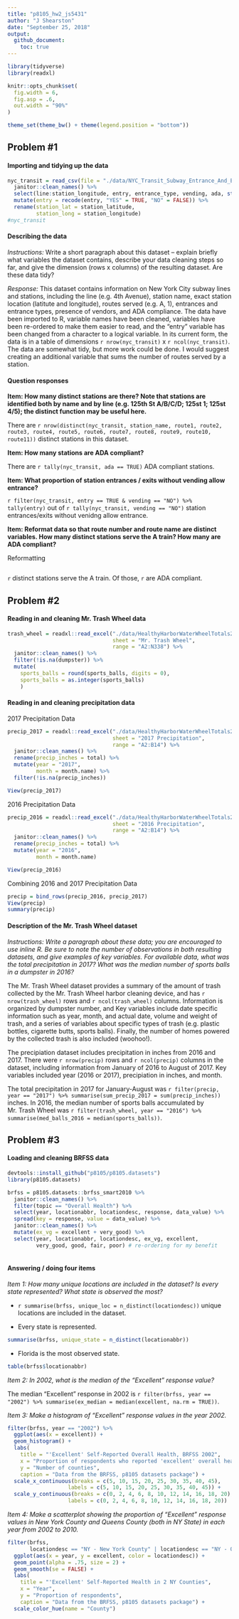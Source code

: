 ```yaml
---
title: "p8105_hw2_js5431"
author: "J Shearston"
date: "September 25, 2018"
output: 
  github_document:
    toc: true
---
```


```r
library(tidyverse)
library(readxl)

knitr::opts_chunk$set(
  fig.width = 6,
  fig.asp = .6,
  out.width = "90%"
)

theme_set(theme_bw() + theme(legend.position = "bottom"))

```

## Problem #1

#### Importing and tidying up the data

```r
nyc_transit = read_csv(file = "./data/NYC_Transit_Subway_Entrance_And_Exit_Data.csv") %>% 
  janitor::clean_names() %>% 
  select(line:station_longitude, entry, entrance_type, vending, ada, starts_with("route")) %>% 
  mutate(entry = recode(entry, "YES" = TRUE, "NO" = FALSE)) %>% 
  rename(station_lat = station_latitude, 
         station_long = station_longitude)
#nyc_transit

```

#### Describing the data

*Instructions:* Write a short paragraph about this dataset – explain briefly what variables the dataset contains, describe your data cleaning steps so far, and give the dimension (rows x columns) of the resulting dataset. Are these data tidy?

*Response:* This dataset contains information on New York City subway lines and stations, including the line (e.g. 4th Avenue), station name, exact station location (latitute and longitude), routes served (e.g. A, 1), entrances and entrance types, presence of vendors, and ADA compliance. The data have been imported to R, variable names have been cleaned, variables have been re-ordered to make them easier to read, and the "entry" variable has been changed from a character to a logical variable. In its current form, the data is in a table of dimensions `r nrow(nyc_transit)` x `r ncol(nyc_transit)`. The data are somewhat tidy, but more work could be done. I would suggest creating an additional variable that sums the number of routes served by a station.  

#### Question responses

**Item: How many distinct stations are there? Note that stations are identified both by name and by line (e.g. 125th St A/B/C/D; 125st 1; 125st 4/5); the distinct function may be useful here.**

There are `r nrow(distinct(nyc_transit, station_name, route1, route2, route3, route4, route5, route6, route7, route8, route9, route10, route11))` distinct stations in this dataset. 

**Item: How many stations are ADA compliant?**

There are `r tally(nyc_transit, ada == TRUE)` ADA compliant stations.

**Item: What proportion of station entrances / exits without vending allow entrance?**

`r filter(nyc_transit, entry == TRUE & vending == "NO") %>% tally(entry)` out of `r tally(nyc_transit, vending == "NO")` station entrances/exits without venidng allow entrance.

**Item: Reformat data so that route number and route name are distinct variables. How many distinct stations serve the A train? How many are ADA compliant?**

Reformatting

```r

```

`r ` distinct stations serve the A train. Of those, `r` are ADA compliant.


## Problem #2

#### Reading in and cleaning Mr. Trash Wheel data

```r
trash_wheel = readxl::read_excel("./data/HealthyHarborWaterWheelTotals2018-7-28.xlsx",
                                 sheet = "Mr. Trash Wheel", 
                                 range = "A2:N338") %>% 
  janitor::clean_names() %>% 
  filter(!is.na(dumpster)) %>% 
  mutate(
    sports_balls = round(sports_balls, digits = 0),
    sports_balls = as.integer(sports_balls)
    )
```

#### Reading in and cleaning precipitation data

2017 Precipitation Data

```r
precip_2017 = readxl::read_excel("./data/HealthyHarborWaterWheelTotals2018-7-28.xlsx",
                                 sheet = "2017 Precipitation", 
                                 range = "A2:B14") %>% 
  janitor::clean_names() %>%
  rename(precip_inches = total) %>% 
  mutate(year = "2017",
         month = month.name) %>% 
  filter(!is.na(precip_inches))

View(precip_2017)
```

 2016 Precipitation Data
 
```r
precip_2016 = readxl::read_excel("./data/HealthyHarborWaterWheelTotals2018-7-28.xlsx",
                                 sheet = "2016 Precipitation", 
                                 range = "A2:B14") %>% 
  janitor::clean_names() %>%
  rename(precip_inches = total) %>% 
  mutate(year = "2016",
         month = month.name)

View(precip_2016)

```

Combining 2016 and 2017 Precipitation Data

```r
precip = bind_rows(precip_2016, precip_2017)
View(precip)
summary(precip)
```

#### Description of the Mr. Trash Wheel dataset

*Instructions: Write a paragraph about these data; you are encouraged to use inline R. Be sure to note the number of observations in both resulting datasets, and give examples of key variables. For available data, what was the total precipitation in 2017? What was the median number of sports balls in a dumpster in 2016?*

The Mr. Trash Wheel dataset provides a summary of the amount of trash collected by the Mr. Trash Wheel harbor cleaning device, and has `r nrow(trash_wheel)` rows and `r ncol(trash_wheel)` columns. Information is organized by dumpster number, and Key variables include date specific information such as year, month, and actual date, volume and weight of trash, and a series of variables about specific types of trash (e.g. plastic bottles, cigarette butts, sports balls). Finally, the number of homes powered by the collected trash is also included (woohoo!).

The precipiation dataset includes precipitation in inches from 2016 and 2017. There were `r nrow(precip)` rows and `r ncol(precip)` columns in the dataset, including information from January of 2016 to August of 2017. Key variables included year (2016 or 2017), precipiation in inches, and month.

The total precipitation in 2017 for January-August was `r filter(precip, year == "2017") %>% summarise(sum_precip_2017 = sum(precip_inches))` inches. In 2016, the median number of sports balls accumulated by Mr. Trash Wheel was `r filter(trash_wheel, year == "2016") %>% summarise(med_balls_2016 = median(sports_balls))`.

## Problem #3

#### Loading and cleaning BRFSS data

```r
devtools::install_github("p8105/p8105.datasets")
library(p8105.datasets)

brfss = p8105.datasets::brfss_smart2010 %>% 
  janitor::clean_names() %>%
  filter(topic == "Overall Health") %>% 
  select(year, locationabbr, locationdesc, response, data_value) %>% 
  spread(key = response, value = data_value) %>% 
  janitor::clean_names() %>% 
  mutate(ex_vg = excellent + very_good) %>% 
  select(year, locationabbr, locationdesc, ex_vg, excellent,
         very_good, good, fair, poor) # re-ordering for my benefit
  
```

#### Answering / doing four items

*Item 1: How many unique locations are included in the dataset? Is every state represented? What state is observed the most?*

* `r summarise(brfss, unique_loc = n_distinct(locationdesc))` unique locations are included in the dataset.

* Every state is represented.
```r
summarise(brfss, unique_state = n_distinct(locationabbr))
```

* Florida is the most observed state.
```r
table(brfss$locationabbr)
```


*Item 2: In 2002, what is the median of the “Excellent” response value?*

The median "Excellent" response in 2002 is `r filter(brfss, year == "2002") %>% summarise(ex_median = median(excellent, na.rm = TRUE))`.


*Item 3: Make a histogram of “Excellent” response values in the year 2002.*

```r
filter(brfss, year == "2002") %>% 
  ggplot(aes(x = excellent)) + 
  geom_histogram() +
  labs(
    title = "'Excellent' Self-Reported Overall Health, BRFSS 2002",
    x = "Proportion of respondents who reported 'excellent' overall health",
    y = "Number of counties",
    caption = "Data from the BRFSS, p8105 datasets package") + 
  scale_x_continuous(breaks = c(5, 10, 15, 20, 25, 30, 35, 40, 45),
                   labels = c(5, 10, 15, 20, 25, 30, 35, 40, 45)) + 
  scale_y_continuous(breaks = c(0, 2, 4, 6, 8, 10, 12, 14, 16, 18, 20),
                   labels = c(0, 2, 4, 6, 8, 10, 12, 14, 16, 18, 20))
```


*Item 4: Make a scatterplot showing the proportion of “Excellent” response values in New York County and Queens County (both in NY State) in each year from 2002 to 2010.*

```r
filter(brfss, 
       locationdesc == "NY - New York County" | locationdesc == "NY - Queens County") %>% 
  ggplot(aes(x = year, y = excellent, color = locationdesc)) +
  geom_point(alpha = .75, size = 2) +
  geom_smooth(se = FALSE) +
  labs(
    title = "'Excellent' Self-Reported Health in 2 NY Counties",
    x = "Year",
    y = "Proportion of respondents",
    caption = "Data from the BRFSS, p8105 datasets package") + 
  scale_color_hue(name = "County")

```


